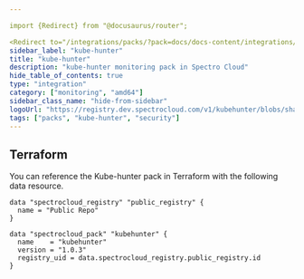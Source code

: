 ```yaml
---

import {Redirect} from "@docusaurus/router";

<Redirect to="/integrations/packs/?pack=docs/docs-content/integrations/kubehunter" />
sidebar_label: "kube-hunter"
title: "kube-hunter"
description: "kube-hunter monitoring pack in Spectro Cloud"
hide_table_of_contents: true
type: "integration"
category: ["monitoring", "amd64"]
sidebar_class_name: "hide-from-sidebar"
logoUrl: "https://registry.dev.spectrocloud.com/v1/kubehunter/blobs/sha256:6b6b9138fa056677646712a888192498247f71aa421edd27b25458a8fbf8af0c?type=image.webp"
tags: ["packs", "kube-hunter", "security"]
---
```



<Redirect to="/integrations/packs/?pack=docs/docs-content/integrations/kubehunter" />

## Terraform

You can reference the Kube-hunter pack in Terraform with the following data resource.

```hcl
data "spectrocloud_registry" "public_registry" {
  name = "Public Repo"
}

data "spectrocloud_pack" "kubehunter" {
  name    = "kubehunter"
  version = "1.0.3"
  registry_uid = data.spectrocloud_registry.public_registry.id
}
```
